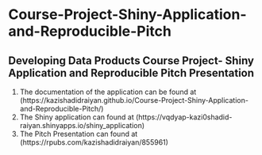 # Course-Project-Shiny-Application-and-Reproducible-Pitch

## Developing Data Products Course Project-  Shiny Application and Reproducible Pitch Presentation

1. The documentation of the application can be found at (https://kazishadidraiyan.github.io/Course-Project-Shiny-Application-and-Reproducible-Pitch/)
2. The  Shiny application can found at (https://vqdyap-kazi0shadid-raiyan.shinyapps.io/shiny_application)
3. The Pitch Presentation can found at (https://rpubs.com/kazishadidraiyan/855961)
